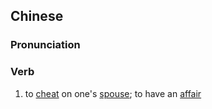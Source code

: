 ==Chinese==
{{zh-forms}}

===Pronunciation===
{{zh-pron
|m=tōuxīng,er=y
|cat=v
}}

===Verb===
{{zh-verb}}

# to [[cheat]] on one's [[spouse]]; to have an [[affair]]